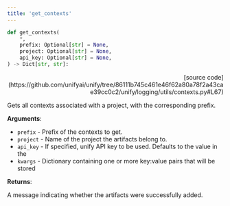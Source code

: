 ```yaml
---
title: 'get_contexts'
---
```


```python
def get_contexts(
    *,
    prefix: Optional[str] = None,
    project: Optional[str] = None,
    api_key: Optional[str] = None,
) -> Dict[str, str]:
```

<p align="right">[source code](https://github.com/unifyai/unify/tree/86111b745c461e46f62a80a78f2a43cae39cc0c2/unify/logging/utils/contexts.py#L67)</p>

Gets all contexts associated with a project, with the corresponding prefix.

**Arguments**:

- `prefix` - Prefix of the contexts to get.
- `project` - Name of the project the artifacts belong to.
- `api_key` - If specified, unify API key to be used. Defaults to the value in the
- `kwargs` - Dictionary containing one or more key:value pairs that will be stored



**Returns**:

A message indicating whether the artifacts were successfully added.